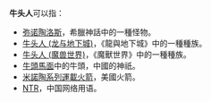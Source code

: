 '''牛头人'''可以指：
* [[弥诺陶洛斯|弥诺陶洛斯]]，希臘神話中的一種怪物。
* [[牛头人_(龙与地下城)|牛头人 (龙与地下城)]]，《龍與地下城》中的一種種族。
* [[牛头人_(魔兽世界)|牛头人 (魔兽世界)]]，《魔獸世界》中的一種種族。
* [[牛頭馬面|牛頭馬面]]中的牛頭，中國的神祇。
* [[米諾陶系列運載火箭|米諾陶系列運載火箭]]，美國火箭。
* [[NTR|NTR]]，中国网络用语。

{{disambig|Cat=三字消歧義}}